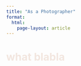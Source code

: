 ```yaml
---
title: "As a Photographer"
format: 
  html:
    page-layout: article
---
```


<style>
body {
    height: 100vh;
    width: 100%;
    background-image: url('../images/red_plane.jpg');
    background-size: cover;
    background-position: center;
    background-repeat: no-repeat;
    background-attachment: fixed;
    /* background-color: rgba(200, 200, 200, 1); */
    color: #F2E6DF;
}
</style>

# what blabla

